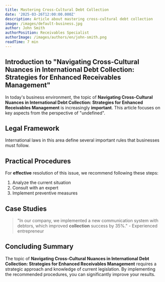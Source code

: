 ```yaml
---
title: Mastering Cross-Cultural Debt Collection
date: '2025-03-26T12:00:00.000Z'
description: Article about mastering cross-cultural debt collection
image: /images/default-business.jpg
author: John Smith
authorPosition: Receivables Specialist
authorImage: /images/authors/en/john-smith.png
readTime: 7 min
---
```

## Introduction to "Navigating Cross-Cultural Nuances in International Debt Collection: Strategies for Enhanced Receivables Management"

In today's business environment, the topic of **Navigating Cross-Cultural Nuances in International Debt Collection: Strategies for Enhanced Receivables Management** is increasingly **important**. This article focuses on key aspects from the perspective of "undefined".

## Legal Framework

International laws in this area define several important rules that businesses must follow.

## Practical Procedures

For **effective** resolution of this issue, we recommend following these steps:

1. Analyze the current situation
2. Consult with an expert
3. Implement preventive measures

## Case Studies

> "In our company, we implemented a new communication system with debtors, which improved **collection** success by 35%." - Experienced entrepreneur

## Concluding Summary

The topic of **Navigating Cross-Cultural Nuances in International Debt **Collection**: Strategies for Enhanced **Receivables** Management** requires a strategic approach and knowledge of current legislation. By implementing the recommended procedures, you can significantly improve your results.
